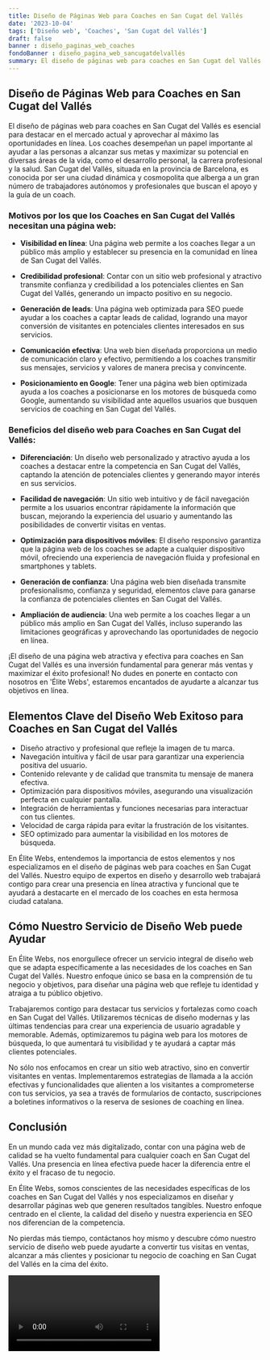 ```yaml
---
title: Diseño de Páginas Web para Coaches en San Cugat del Vallés
date: '2023-10-04'
tags: ['Diseño web', 'Coaches', 'San Cugat del Vallés']
draft: false
banner : diseño_paginas_web_coaches
fondoBanner : diseño_pagina_web_sancugatdelvallés
summary: El diseño de páginas web para coaches en San Cugat del Vallés es esencial para destacar en el mercado actual y aprovechar al máximo las oportunidades en línea. Los coaches desempeñan un papel importante al ayudar a las personas a alcanzar sus metas y maximizar su potencial en diversas áreas de la vida, como el desarrollo personal, la carrera profesional y la salud. San Cugat del Vallés, situada en la provincia de Barcelona, es conocida por ser una ciudad dinámica y cosmopolita que alberga a un gran número de trabajadores autónomos y profesionales que buscan el apoyo y la guía de un coach.
---
```


## Diseño de Páginas Web para Coaches en San Cugat del Vallés

El diseño de páginas web para coaches en San Cugat del Vallés es esencial para destacar en el mercado actual y aprovechar al máximo las oportunidades en línea. Los coaches desempeñan un papel importante al ayudar a las personas a alcanzar sus metas y maximizar su potencial en diversas áreas de la vida, como el desarrollo personal, la carrera profesional y la salud. San Cugat del Vallés, situada en la provincia de Barcelona, es conocida por ser una ciudad dinámica y cosmopolita que alberga a un gran número de trabajadores autónomos y profesionales que buscan el apoyo y la guía de un coach.

### Motivos por los que los Coaches en San Cugat del Vallés necesitan una página web:

- **Visibilidad en línea**: Una página web permite a los coaches llegar a un público más amplio y establecer su presencia en la comunidad en línea de San Cugat del Vallés.

- **Credibilidad profesional**: Contar con un sitio web profesional y atractivo transmite confianza y credibilidad a los potenciales clientes en San Cugat del Vallés, generando un impacto positivo en su negocio.

- **Generación de leads**: Una página web optimizada para SEO puede ayudar a los coaches a captar leads de calidad, logrando una mayor conversión de visitantes en potenciales clientes interesados en sus servicios.

- **Comunicación efectiva**: Una web bien diseñada proporciona un medio de comunicación claro y efectivo, permitiendo a los coaches transmitir sus mensajes, servicios y valores de manera precisa y convincente.

- **Posicionamiento en Google**: Tener una página web bien optimizada ayuda a los coaches a posicionarse en los motores de búsqueda como Google, aumentando su visibilidad ante aquellos usuarios que busquen servicios de coaching en San Cugat del Vallés.

### Beneficios del diseño web para Coaches en San Cugat del Vallés:

- **Diferenciación**: Un diseño web personalizado y atractivo ayuda a los coaches a destacar entre la competencia en San Cugat del Vallés, captando la atención de potenciales clientes y generando mayor interés en sus servicios.

- **Facilidad de navegación**: Un sitio web intuitivo y de fácil navegación permite a los usuarios encontrar rápidamente la información que buscan, mejorando la experiencia del usuario y aumentando las posibilidades de convertir visitas en ventas.

- **Optimización para dispositivos móviles**: El diseño responsivo garantiza que la página web de los coaches se adapte a cualquier dispositivo móvil, ofreciendo una experiencia de navegación fluida y profesional en smartphones y tablets.

- **Generación de confianza**: Una página web bien diseñada transmite profesionalismo, confianza y seguridad, elementos clave para ganarse la confianza de potenciales clientes en San Cugat del Vallés.

- **Ampliación de audiencia**: Una web permite a los coaches llegar a un público más amplio en San Cugat del Vallés, incluso superando las limitaciones geográficas y aprovechando las oportunidades de negocio en línea.

¡El diseño de una página web atractiva y efectiva para coaches en San Cugat del Vallés es una inversión fundamental para generar más ventas y maximizar el éxito profesional! No dudes en ponerte en contacto con nosotros en 'Élite Webs', estaremos encantados de ayudarte a alcanzar tus objetivos en línea.

<GifSeo />

<Cta />

## Elementos Clave del Diseño Web Exitoso para Coaches en San Cugat del Vallés

- Diseño atractivo y profesional que refleje la imagen de tu marca.
- Navegación intuitiva y fácil de usar para garantizar una experiencia positiva del usuario.
- Contenido relevante y de calidad que transmita tu mensaje de manera efectiva.
- Optimización para dispositivos móviles, asegurando una visualización perfecta en cualquier pantalla.
- Integración de herramientas y funciones necesarias para interactuar con tus clientes.
- Velocidad de carga rápida para evitar la frustración de los visitantes.
- SEO optimizado para aumentar la visibilidad en los motores de búsqueda.

En Élite Webs, entendemos la importancia de estos elementos y nos especializamos en el diseño de páginas web para coaches en San Cugat del Vallés. Nuestro equipo de expertos en diseño y desarrollo web trabajará contigo para crear una presencia en línea atractiva y funcional que te ayudará a destacarte en el mercado de los coaches en esta hermosa ciudad catalana.

## Cómo Nuestro Servicio de Diseño Web puede Ayudar

En Élite Webs, nos enorgullece ofrecer un servicio integral de diseño web que se adapta específicamente a las necesidades de los coaches en San Cugat del Vallés. Nuestro enfoque único se basa en la comprensión de tu negocio y objetivos, para diseñar una página web que refleje tu identidad y atraiga a tu público objetivo.

Trabajaremos contigo para destacar tus servicios y fortalezas como coach en San Cugat del Vallés. Utilizaremos técnicas de diseño modernas y las últimas tendencias para crear una experiencia de usuario agradable y memorable. Además, optimizaremos tu página web para los motores de búsqueda, lo que aumentará tu visibilidad y te ayudará a captar más clientes potenciales.

No sólo nos enfocamos en crear un sitio web atractivo, sino en convertir visitantes en ventas. Implementaremos estrategias de llamada a la acción efectivas y funcionalidades que alienten a los visitantes a comprometerse con tus servicios, ya sea a través de formularios de contacto, suscripciones a boletines informativos o la reserva de sesiones de coaching en línea.

## Conclusión

En un mundo cada vez más digitalizado, contar con una página web de calidad se ha vuelto fundamental para cualquier coach en San Cugat del Vallés. Una presencia en línea efectiva puede hacer la diferencia entre el éxito y el fracaso de tu negocio.

En Élite Webs, somos conscientes de las necesidades específicas de los coaches en San Cugat del Vallés y nos especializamos en diseñar y desarrollar páginas web que generen resultados tangibles. Nuestro enfoque centrado en el cliente, la calidad del diseño y nuestra experiencia en SEO nos diferencian de la competencia.

No pierdas más tiempo, contáctanos hoy mismo y descubre cómo nuestro servicio de diseño web puede ayudarte a convertir tus visitas en ventas, alcanzar a más clientes y posicionar tu negocio de coaching en San Cugat del Vallés en la cima del éxito.

<Video />

<CtaBot job='Coaches' city='San Cugat del Vallés'/>

<Gmaps query='San Cugat del Vallés+españa+maps' />